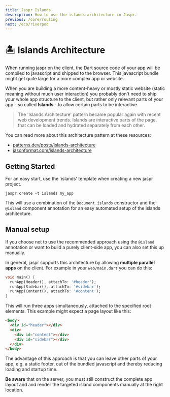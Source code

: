 ```yaml
---
title: Jaspr Islands
description: How to use the islands architecture in Jaspr.
previous: /core/routing
next: /eco/riverpod
---
```


# 🏝 Islands Architecture

When running jaspr on the client, the Dart source code of your app will be compiled to javascript
and shipped to the browser. This javascript bundle might get quite large for a more complex app or website.

When you are building a more content-heavy or mostly static website (static meaning without much user interaction)
you probably don't need to ship your whole app structure to the client, but rather only relevant parts of your
app - so called **Islands** - to allow certain parts to be interactive.

> The 'Islands Architecture' pattern became popular again with recent web development trends.
> Islands are interactive parts of the page, that can be loaded and hydrated separately from each other.

You can read more about this architecture pattern at these resources:
- [patterns.dev/posts/islands-architecture](https://www.patterns.dev/posts/islands-architecture/)
- [jasonformat.com/islands-architecture](https://jasonformat.com/islands-architecture/)

## Getting Started

For an easy start, use the `islands' template when creating a new jaspr project.

```shell
jaspr create -t islands my_app
```

This will use a combination of the `Document.islands` constructor and the `@island` component 
annotation for an easy automated setup of the islands architecture.

## Manual setup

If you choose not to use the recommended approach using the `@island` annotation or want to build a 
purely client-side app, you can also set this up manually.

In general, jaspr supports this architecture by allowing **multiple parallel apps** on the client.
For example in your `web/main.dart` you can do this:

```dart
void main() {
  runApp(Header(), attachTo: '#header');
  runApp(Sidebar(), attachTo: '#sidebar');
  runApp(Content(), attachTo: '#content');
}
```

This will run three apps simultaneously, attached to the specified root elements.
This example might expect a page layout like this:

```html
<body>
  <div id="header"></div>
  <div>
    <div id="content"></div>
    <div id="sidebar"></div>
  </div>
</body>
```

The advantage of this approach is that you can leave other parts of your app, e.g. a static footer,
out of the bundled javascript and thereby reducing loading and startup time.

**Be aware** that on the server, you must still construct the complete app layout and and render the
targeted island components manually at the right location.
